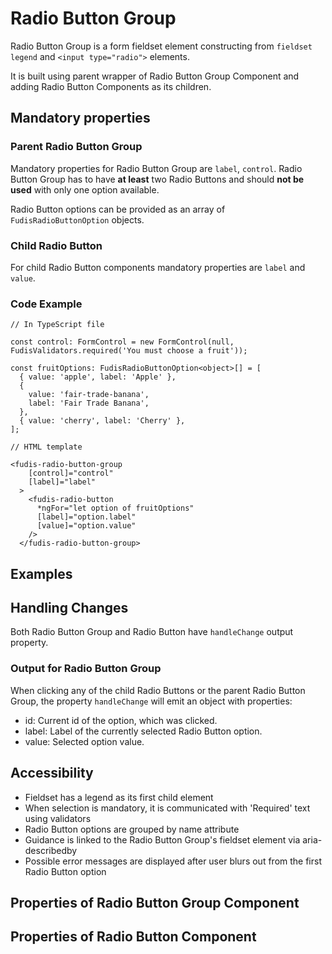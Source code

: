 
<Meta title="Components/Form/Radio Button Group" />

# Radio Button Group

Radio Button Group is a form fieldset element constructing from `fieldset` `legend` and `<input type="radio">` elements.

It is built using parent wrapper of Radio Button Group Component and adding Radio Button Components as its children.

## Mandatory properties

### Parent Radio Button Group

Mandatory properties for Radio Button Group are `label`, `control`. Radio Button Group has to have **at least** two Radio Buttons and should **not be used** with only one option available.

Radio Button options can be provided as an array of `FudisRadioButtonOption` objects.

### Child Radio Button

For child Radio Button components mandatory properties are `label` and `value`.

### Code Example

```
// In TypeScript file

const control: FormControl = new FormControl(null, FudisValidators.required('You must choose a fruit'));

const fruitOptions: FudisRadioButtonOption<object>[] = [
  { value: 'apple', label: 'Apple' },
  {
    value: 'fair-trade-banana',
    label: 'Fair Trade Banana',
  },
  { value: 'cherry', label: 'Cherry' },
];

// HTML template

<fudis-radio-button-group
    [control]="control"
    [label]="label"
  >
    <fudis-radio-button
      *ngFor="let option of fruitOptions"
      [label]="option.label"
      [value]="option.value"
    />
  </fudis-radio-button-group>

```
## Examples

<Canvas of={RadioButtonGroupStories.Example}></Canvas>

## Handling Changes

Both Radio Button Group and Radio Button have `handleChange` output property.

### Output for Radio Button Group

When clicking any of the child Radio Buttons or the parent Radio Button Group, the property `handleChange` will emit an object with properties:

- id: Current id of the option, which was clicked.
- label: Label of the currently selected Radio Button option.
- value: Selected option value.

## Accessibility

- Fieldset has a legend as its first child element
- When selection is mandatory, it is communicated with 'Required' text using validators
- Radio Button options are grouped by name attribute
- Guidance is linked to the Radio Button Group's fieldset element via aria-describedby
- Possible error messages are displayed after user blurs out from the first Radio Button option

## Properties of Radio Button Group Component

<ArgTypes of={RadioButtonGroupComponent} exclude={radioButtonGroupExclude}/>

## Properties of Radio Button Component

<ArgTypes of={RadioButtonComponent} />